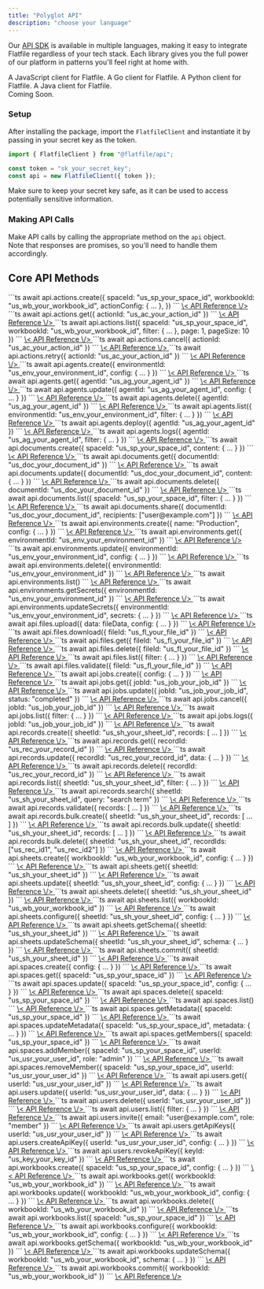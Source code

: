 ```yaml
---
title: "Polyglot API"
description: "choose your language"
---
```


Our [API SDK](https://github.com/FlatFilers/flatfile-api) is available in
multiple languages, making it easy to integrate Flatfile regardless of your tech
stack. Each library gives you the full power of our platform in patterns you'll
feel right at home with.

<CardGroup cols={2}>
  <Card
    title="Node"
    icon="js"
    href="https://www.npmjs.com/package/@flatfile/api"
  >
    A JavaScript client for Flatfile.
  </Card>
  <Card
    title="Go"
    icon="golang"
    href="https://github.com/FlatFilers/flatfile-go"
  >
    A Go client for Flatfile.
  </Card>
  <Card title="Python" icon="python" href="https://pypi.org/project/flatfile/">
    A Python client for Flatfile.
  </Card>
  <Card
    title="Java"
    icon="java"
    href="https://github.com/FlatFilers/flatfile-java"
  >
    A Java client for Flatfile.
    <br />
    Coming Soon.
  </Card>
</CardGroup>

### Setup

After installing the package, import the `FlatfileClient` and instantiate it by
passing in your secret key as the token.

```ts
import { FlatfileClient } from "@flatfile/api";

const token = "sk_your_secret_key";
const api = new FlatfileClient({ token });
```

<Warning>
  Make sure to keep your secret key safe, as it can be used to access
  potentially sensitive information.
</Warning>

### Making API Calls

Make API calls by calling the appropriate method on the `api` object. <br/> Note
that responses are promises, so you'll need to handle them accordingly.

## Core API Methods

<AccordionGroup>
  <Accordion title="actions.create">
  ```ts
  await api.actions.create({
    spaceId: "us_sp_your_space_id",
    workbookId: "us_wb_your_workbook_id",
    actionConfig: { ... },
  })
  ```
  <a href="https://reference.flatfile.com/api-reference/actions/create">
    \< API Reference \/>
  </a>
  </Accordion>

  <Accordion title="actions.get">
  ```ts
  await api.actions.get({
    actionId: "us_ac_your_action_id"
  })
  ```
  <a href="https://reference.flatfile.com/api-reference/actions/get">
    \< API Reference \/>
  </a>
  </Accordion>

  <Accordion title="actions.list">
  ```ts
  await api.actions.list({
    spaceId: "us_sp_your_space_id",
    workbookId: "us_wb_your_workbook_id",
    filter: { ... },
    page: 1,
    pageSize: 10
  })
  ```
  <a href="https://reference.flatfile.com/api-reference/actions/get-all">
    \< API Reference \/>
  </a>
  </Accordion>

  <Accordion title="actions.cancel">
  ```ts
  await api.actions.cancel({
    actionId: "us_ac_your_action_id"
  })
  ```
  <a href="https://reference.flatfile.com/api-reference/actions/cancel">
    \< API Reference \/>
  </a>
  </Accordion>

  <Accordion title="actions.retry">
  ```ts
  await api.actions.retry({
    actionId: "us_ac_your_action_id"
  })
  ```
  <a href="https://reference.flatfile.com/api-reference/actions/retry">
    \< API Reference \/>
  </a>
  </Accordion>

  <Accordion title="agents.create">
  ```ts
  await api.agents.create({
    environmentId: "us_env_your_environment_id",
    config: { ... }
  })
  ```
  <a href="https://reference.flatfile.com/api-reference/agents/create">
    \< API Reference \/>
  </a>
  </Accordion>

  <Accordion title="agents.get">
  ```ts
  await api.agents.get({
    agentId: "us_ag_your_agent_id"
  })
  ```
  <a href="https://reference.flatfile.com/api-reference/agents/get">
    \< API Reference \/>
  </a>
  </Accordion>

  <Accordion title="agents.update">
  ```ts
  await api.agents.update({
    agentId: "us_ag_your_agent_id",
    config: { ... }
  })
  ```
  <a href="https://reference.flatfile.com/api-reference/agents/update">
    \< API Reference \/>
  </a>
  </Accordion>

  <Accordion title="agents.delete">
  ```ts
  await api.agents.delete({
    agentId: "us_ag_your_agent_id"
  })
  ```
  <a href="https://reference.flatfile.com/api-reference/agents/delete">
    \< API Reference \/>
  </a>
  </Accordion>

  <Accordion title="agents.list">
  ```ts
  await api.agents.list({
    environmentId: "us_env_your_environment_id",
    filter: { ... }
  })
  ```
  <a href="https://reference.flatfile.com/api-reference/agents/get-all">
    \< API Reference \/>
  </a>
  </Accordion>

  <Accordion title="agents.deploy">
  ```ts
  await api.agents.deploy({
    agentId: "us_ag_your_agent_id"
  })
  ```
  <a href="https://reference.flatfile.com/api-reference/agents/deploy">
    \< API Reference \/>
  </a>
  </Accordion>

  <Accordion title="agents.logs">
  ```ts
  await api.agents.logs({
    agentId: "us_ag_your_agent_id",
    filter: { ... }
  })
  ```
  <a href="https://reference.flatfile.com/api-reference/agents/logs">
    \< API Reference \/>
  </a>
  </Accordion>

  <Accordion title="documents.create">
  ```ts
  await api.documents.create({
    spaceId: "us_sp_your_space_id",
    content: { ... }
  })
  ```
  <a href="https://reference.flatfile.com/api-reference/documents/create">
    \< API Reference \/>
  </a>
  </Accordion>

  <Accordion title="documents.get">
  ```ts
  await api.documents.get({
    documentId: "us_doc_your_document_id"
  })
  ```
  <a href="https://reference.flatfile.com/api-reference/documents/get">
    \< API Reference \/>
  </a>
  </Accordion>

  <Accordion title="documents.update">
  ```ts
  await api.documents.update({
    documentId: "us_doc_your_document_id",
    content: { ... }
  })
  ```
  <a href="https://reference.flatfile.com/api-reference/documents/update">
    \< API Reference \/>
  </a>
  </Accordion>

  <Accordion title="documents.delete">
  ```ts
  await api.documents.delete({
    documentId: "us_doc_your_document_id"
  })
  ```
  <a href="https://reference.flatfile.com/api-reference/documents/delete">
    \< API Reference \/>
  </a>
  </Accordion>

  <Accordion title="documents.list">
  ```ts
  await api.documents.list({
    spaceId: "us_sp_your_space_id",
    filter: { ... }
  })
  ```
  <a href="https://reference.flatfile.com/api-reference/documents/list">
    \< API Reference \/>
  </a>
  </Accordion>

  <Accordion title="documents.share">
  ```ts
  await api.documents.share({
    documentId: "us_doc_your_document_id",
    recipients: ["user@example.com"]
  })
  ```
  <a href="https://reference.flatfile.com/api-reference/documents/share">
    \< API Reference \/>
  </a>
  </Accordion>

  <Accordion title="environments.create">
  ```ts
  await api.environments.create({
    name: "Production",
    config: { ... }
  })
  ```
  <a href="https://reference.flatfile.com/api-reference/environments/create">
    \< API Reference \/>
  </a>
  </Accordion>

  <Accordion title="environments.get">
  ```ts
  await api.environments.get({
    environmentId: "us_env_your_environment_id"
  })
  ```
  <a href="https://reference.flatfile.com/api-reference/environments/get">
    \< API Reference \/>
  </a>
  </Accordion>

  <Accordion title="environments.update">
  ```ts
  await api.environments.update({
    environmentId: "us_env_your_environment_id",
    config: { ... }
  })
  ```
  <a href="https://reference.flatfile.com/api-reference/environments/update">
    \< API Reference \/>
  </a>
  </Accordion>

  <Accordion title="environments.delete">
  ```ts
  await api.environments.delete({
    environmentId: "us_env_your_environment_id"
  })
  ```
  <a href="https://reference.flatfile.com/api-reference/environments/delete">
    \< API Reference \/>
  </a>
  </Accordion>

  <Accordion title="environments.list">
  ```ts
  await api.environments.list()
  ```
  <a href="https://reference.flatfile.com/api-reference/environments/get-all">
    \< API Reference \/>
  </a>
  </Accordion>

  <Accordion title="environments.getSecrets">
  ```ts
  await api.environments.getSecrets({
    environmentId: "us_env_your_environment_id"
  })
  ```
  <a href="https://reference.flatfile.com/api-reference/environments/get-secrets">
    \< API Reference \/>
  </a>
  </Accordion>

  <Accordion title="environments.updateSecrets">
  ```ts
  await api.environments.updateSecrets({
    environmentId: "us_env_your_environment_id",
    secrets: { ... }
  })
  ```
  <a href="https://reference.flatfile.com/api-reference/environments/update-secrets">
    \< API Reference \/>
  </a>
  </Accordion>

  <Accordion title="files.upload">
  ```ts
  await api.files.upload({
    data: fileData,
    config: { ... }
  })
  ```
  <a href="https://reference.flatfile.com/api-reference/files/upload">
    \< API Reference \/>
  </a>
  </Accordion>

  <Accordion title="files.download">
  ```ts
  await api.files.download({
    fileId: "us_fl_your_file_id"
  })
  ```
  <a href="https://reference.flatfile.com/api-reference/files/download">
    \< API Reference \/>
  </a>
  </Accordion>

  <Accordion title="files.get">
  ```ts
  await api.files.get({
    fileId: "us_fl_your_file_id"
  })
  ```
  <a href="https://reference.flatfile.com/api-reference/files/get">
    \< API Reference \/>
  </a>
  </Accordion>

  <Accordion title="files.delete">
  ```ts
  await api.files.delete({
    fileId: "us_fl_your_file_id"
  })
  ```
  <a href="https://reference.flatfile.com/api-reference/files/delete">
    \< API Reference \/>
  </a>
  </Accordion>

  <Accordion title="files.list">
  ```ts
  await api.files.list({
    filter: { ... }
  })
  ```
  <a href="https://reference.flatfile.com/api-reference/files/get-all">
    \< API Reference \/>
  </a>
  </Accordion>

  <Accordion title="files.validate">
  ```ts
  await api.files.validate({
    fileId: "us_fl_your_file_id"
  })
  ```
  <a href="https://reference.flatfile.com/api-reference/files/validate">
    \< API Reference \/>
  </a>
  </Accordion>

  <Accordion title="jobs.create">
  ```ts
  await api.jobs.create({
    config: { ... }
  })
  ```
  <a href="https://reference.flatfile.com/api-reference/jobs/create">
    \< API Reference \/>
  </a>
  </Accordion>

  <Accordion title="jobs.get">
  ```ts
  await api.jobs.get({
    jobId: "us_job_your_job_id"
  })
  ```
  <a href="https://reference.flatfile.com/api-reference/jobs/get">
    \< API Reference \/>
  </a>
  </Accordion>

  <Accordion title="jobs.update">
  ```ts
  await api.jobs.update({
    jobId: "us_job_your_job_id",
    status: "completed"
  })
  ```
  <a href="https://reference.flatfile.com/api-reference/jobs/update">
    \< API Reference \/>
  </a>
  </Accordion>

  <Accordion title="jobs.cancel">
  ```ts
  await api.jobs.cancel({
    jobId: "us_job_your_job_id"
  })
  ```
  <a href="https://reference.flatfile.com/api-reference/jobs/cancel">
    \< API Reference \/>
  </a>
  </Accordion>

  <Accordion title="jobs.list">
  ```ts
  await api.jobs.list({
    filter: { ... }
  })
  ```
  <a href="https://reference.flatfile.com/api-reference/jobs/get-all">
    \< API Reference \/>
  </a>
  </Accordion>

  <Accordion title="jobs.logs">
  ```ts
  await api.jobs.logs({
    jobId: "us_job_your_job_id"
  })
  ```
  <a href="https://reference.flatfile.com/api-reference/jobs/logs">
    \< API Reference \/>
  </a>
  </Accordion>

  <Accordion title="records.create">
  ```ts
  await api.records.create({
    sheetId: "us_sh_your_sheet_id",
    records: [ ... ]
  })
  ```
  <a href="https://reference.flatfile.com/api-reference/records/create">
    \< API Reference \/>
  </a>
  </Accordion>

  <Accordion title="records.get">
  ```ts
  await api.records.get({
    recordId: "us_rec_your_record_id"
  })
  ```
  <a href="https://reference.flatfile.com/api-reference/records/get">
    \< API Reference \/>
  </a>
  </Accordion>

  <Accordion title="records.update">
  ```ts
  await api.records.update({
    recordId: "us_rec_your_record_id",
    data: { ... }
  })
  ```
  <a href="https://reference.flatfile.com/api-reference/records/update">
    \< API Reference \/>
  </a>
  </Accordion>

  <Accordion title="records.delete">
  ```ts
  await api.records.delete({
    recordId: "us_rec_your_record_id"
  })
  ```
  <a href="https://reference.flatfile.com/api-reference/records/delete">
    \< API Reference \/>
  </a>
  </Accordion>

  <Accordion title="records.list">
  ```ts
  await api.records.list({
    sheetId: "us_sh_your_sheet_id",
    filter: { ... }
  })
  ```
  <a href="https://reference.flatfile.com/api-reference/records/get-all">
    \< API Reference \/>
  </a>
  </Accordion>

  <Accordion title="records.search">
  ```ts
  await api.records.search({
    sheetId: "us_sh_your_sheet_id",
    query: "search term"
  })
  ```
  <a href="https://reference.flatfile.com/api-reference/records/search">
    \< API Reference \/>
  </a>
  </Accordion>

  <Accordion title="records.validate">
  ```ts
  await api.records.validate({
    records: [ ... ]
  })
  ```
  <a href="https://reference.flatfile.com/api-reference/records/validate">
    \< API Reference \/>
  </a>
  </Accordion>

  <Accordion title="records.bulk.create">
  ```ts
  await api.records.bulk.create({
    sheetId: "us_sh_your_sheet_id",
    records: [ ... ]
  })
  ```
  <a href="https://reference.flatfile.com/api-reference/records/bulk-create">
    \< API Reference \/>
  </a>
  </Accordion>

  <Accordion title="records.bulk.update">
  ```ts
  await api.records.bulk.update({
    sheetId: "us_sh_your_sheet_id",
    records: [ ... ]
  })
  ```
  <a href="https://reference.flatfile.com/api-reference/records/bulk-update">
    \< API Reference \/>
  </a>
  </Accordion>

  <Accordion title="records.bulk.delete">
  ```ts
  await api.records.bulk.delete({
    sheetId: "us_sh_your_sheet_id",
    recordIds: ["us_rec_id1", "us_rec_id2"]
  })
  ```
  <a href="https://reference.flatfile.com/api-reference/records/bulk-delete">
    \< API Reference \/>
  </a>
  </Accordion>

  <Accordion title="sheets.create">
  ```ts
  await api.sheets.create({
    workbookId: "us_wb_your_workbook_id",
    config: { ... }
  })
  ```
  <a href="https://reference.flatfile.com/api-reference/sheets/create">
    \< API Reference \/>
  </a>
  </Accordion>

  <Accordion title="sheets.get">
  ```ts
  await api.sheets.get({
    sheetId: "us_sh_your_sheet_id"
  })
  ```
  <a href="https://reference.flatfile.com/api-reference/sheets/get">
    \< API Reference \/>
  </a>
  </Accordion>

  <Accordion title="sheets.update">
  ```ts
  await api.sheets.update({
    sheetId: "us_sh_your_sheet_id",
    config: { ... }
  })
  ```
  <a href="https://reference.flatfile.com/api-reference/sheets/update">
    \< API Reference \/>
  </a>
  </Accordion>

  <Accordion title="sheets.delete">
  ```ts
  await api.sheets.delete({
    sheetId: "us_sh_your_sheet_id"
  })
  ```
  <a href="https://reference.flatfile.com/api-reference/sheets/delete">
    \< API Reference \/>
  </a>
  </Accordion>

  <Accordion title="sheets.list">
  ```ts
  await api.sheets.list({
    workbookId: "us_wb_your_workbook_id"
  })
  ```
  <a href="https://reference.flatfile.com/api-reference/sheets/get-all">
    \< API Reference \/>
  </a>
  </Accordion>

  <Accordion title="sheets.configure">
  ```ts
  await api.sheets.configure({
    sheetId: "us_sh_your_sheet_id",
    config: { ... }
  })
  ```
  <a href="https://reference.flatfile.com/api-reference/sheets/configure">
    \< API Reference \/>
  </a>
  </Accordion>

  <Accordion title="sheets.getSchema">
  ```ts
  await api.sheets.getSchema({
    sheetId: "us_sh_your_sheet_id"
  })
  ```
  <a href="https://reference.flatfile.com/api-reference/sheets/get-schema">
    \< API Reference \/>
  </a>
  </Accordion>

  <Accordion title="sheets.updateSchema">
  ```ts
  await api.sheets.updateSchema({
    sheetId: "us_sh_your_sheet_id",
    schema: { ... }
  })
  ```
  <a href="https://reference.flatfile.com/api-reference/sheets/update-schema">
    \< API Reference \/>
  </a>
  </Accordion>

  <Accordion title="sheets.commit">
  ```ts
  await api.sheets.commit({
    sheetId: "us_sh_your_sheet_id"
  })
  ```
  <a href="https://reference.flatfile.com/api-reference/sheets/commit">
    \< API Reference \/>
  </a>
  </Accordion>

  <Accordion title="spaces.create">
  ```ts
  await api.spaces.create({
    config: { ... }
  })
  ```
  <a href="https://reference.flatfile.com/api-reference/spaces/create">
    \< API Reference \/>
  </a>
  </Accordion>

  <Accordion title="spaces.get">
  ```ts
  await api.spaces.get({
    spaceId: "us_sp_your_space_id"
  })
  ```
  <a href="https://reference.flatfile.com/api-reference/spaces/get">
    \< API Reference \/>
  </a>
  </Accordion>

  <Accordion title="spaces.update">
  ```ts
  await api.spaces.update({
    spaceId: "us_sp_your_space_id",
    config: { ... }
  })
  ```
  <a href="https://reference.flatfile.com/api-reference/spaces/update">
    \< API Reference \/>
  </a>
  </Accordion>

  <Accordion title="spaces.delete">
  ```ts
  await api.spaces.delete({
    spaceId: "us_sp_your_space_id"
  })
  ```
  <a href="https://reference.flatfile.com/api-reference/spaces/delete">
    \< API Reference \/>
  </a>
  </Accordion>

  <Accordion title="spaces.list">
  ```ts
  await api.spaces.list()
  ```
  <a href="https://reference.flatfile.com/api-reference/spaces/get-all">
    \< API Reference \/>
  </a>
  </Accordion>

  <Accordion title="spaces.getMetadata">
  ```ts
  await api.spaces.getMetadata({
    spaceId: "us_sp_your_space_id"
  })
  ```
  <a href="https://reference.flatfile.com/api-reference/spaces/get-metadata">
    \< API Reference \/>
  </a>
  </Accordion>

  <Accordion title="spaces.updateMetadata">
  ```ts
  await api.spaces.updateMetadata({
    spaceId: "us_sp_your_space_id",
    metadata: { ... }
  })
  ```
  <a href="https://reference.flatfile.com/api-reference/spaces/update-metadata">
    \< API Reference \/>
  </a>
  </Accordion>

  <Accordion title="spaces.getMembers">
  ```ts
  await api.spaces.getMembers({
    spaceId: "us_sp_your_space_id"
  })
  ```
  <a href="https://reference.flatfile.com/api-reference/spaces/get-members">
    \< API Reference \/>
  </a>
  </Accordion>

  <Accordion title="spaces.addMember">
  ```ts
  await api.spaces.addMember({
    spaceId: "us_sp_your_space_id",
    userId: "us_usr_your_user_id",
    role: "admin"
  })
  ```
  <a href="https://reference.flatfile.com/api-reference/spaces/add-member">
    \< API Reference \/>
  </a>
  </Accordion>

  <Accordion title="spaces.removeMember">
  ```ts
  await api.spaces.removeMember({
    spaceId: "us_sp_your_space_id",
    userId: "us_usr_your_user_id"
  })
  ```
  <a href="https://reference.flatfile.com/api-reference/spaces/remove-member">
    \< API Reference \/>
  </a>
  </Accordion>

  <Accordion title="users.get">
  ```ts
  await api.users.get({
    userId: "us_usr_your_user_id"
  })
  ```
  <a href="https://reference.flatfile.com/api-reference/users/get">
    \< API Reference \/>
  </a>
  </Accordion>

  <Accordion title="users.update">
  ```ts
  await api.users.update({
    userId: "us_usr_your_user_id",
    data: { ... }
  })
  ```
  <a href="https://reference.flatfile.com/api-reference/users/update">
    \< API Reference \/>
  </a>
  </Accordion>

  <Accordion title="users.delete">
  ```ts
  await api.users.delete({
    userId: "us_usr_your_user_id"
  })
  ```
  <a href="https://reference.flatfile.com/api-reference/users/delete">
    \< API Reference \/>
  </a>
  </Accordion>

  <Accordion title="users.list">
  ```ts
  await api.users.list({
    filter: { ... }
  })
  ```
  <a href="https://reference.flatfile.com/api-reference/users/get-all">
    \< API Reference \/>
  </a>
  </Accordion>

  <Accordion title="users.invite">
  ```ts
  await api.users.invite({
    email: "user@example.com",
    role: "member"
  })
  ```
  <a href="https://reference.flatfile.com/api-reference/users/invite">
    \< API Reference \/>
  </a>
  </Accordion>

  <Accordion title="users.getApiKeys">
  ```ts
  await api.users.getApiKeys({
    userId: "us_usr_your_user_id"
  })
  ```
  <a href="https://reference.flatfile.com/api-reference/users/get-api-keys">
    \< API Reference \/>
  </a>
  </Accordion>

  <Accordion title="users.createApiKey">
  ```ts
  await api.users.createApiKey({
    userId: "us_usr_your_user_id",
    config: { ... }
  })
  ```
  <a href="https://reference.flatfile.com/api-reference/users/create-api-key">
    \< API Reference \/>
  </a>
  </Accordion>

  <Accordion title="users.revokeApiKey">
  ```ts
  await api.users.revokeApiKey({
    keyId: "us_key_your_key_id"
  })
  ```
  <a href="https://reference.flatfile.com/api-reference/users/revoke-api-key">
    \< API Reference \/>
  </a>
  </Accordion>

  <Accordion title="workbooks.create">
  ```ts
  await api.workbooks.create({
    spaceId: "us_sp_your_space_id",
    config: { ... }
  })
  ```
  <a href="https://reference.flatfile.com/api-reference/workbooks/create">
    \< API Reference \/>
  </a>
  </Accordion>

  <Accordion title="workbooks.get">
  ```ts
  await api.workbooks.get({
    workbookId: "us_wb_your_workbook_id"
  })
  ```
  <a href="https://reference.flatfile.com/api-reference/workbooks/get">
    \< API Reference \/>
  </a>
  </Accordion>

  <Accordion title="workbooks.update">
  ```ts
  await api.workbooks.update({
    workbookId: "us_wb_your_workbook_id",
    config: { ... }
  })
  ```
  <a href="https://reference.flatfile.com/api-reference/workbooks/update">
    \< API Reference \/>
  </a>
  </Accordion>

  <Accordion title="workbooks.delete">
  ```ts
  await api.workbooks.delete({
    workbookId: "us_wb_your_workbook_id"
  })
  ```
  <a href="https://reference.flatfile.com/api-reference/workbooks/delete">
    \< API Reference \/>
  </a>
  </Accordion>

  <Accordion title="workbooks.list">
  ```ts
  await api.workbooks.list({
    spaceId: "us_sp_your_space_id"
  })
  ```
  <a href="https://reference.flatfile.com/api-reference/workbooks/get-all">
    \< API Reference \/>
  </a>
  </Accordion>

  <Accordion title="workbooks.configure">
  ```ts
  await api.workbooks.configure({
    workbookId: "us_wb_your_workbook_id",
    config: { ... }
  })
  ```
  <a href="https://reference.flatfile.com/api-reference/workbooks">
    \< API Reference \/>
  </a>
  </Accordion>

  <Accordion title="workbooks.getSchema">
  ```ts
  await api.workbooks.getSchema({
    workbookId: "us_wb_your_workbook_id"
  })
  ```
  <a href="https://reference.flatfile.com/api-reference/workbooks/get">
    \< API Reference \/>
  </a>
  </Accordion>

  <Accordion title="workbooks.updateSchema">
  ```ts
  await api.workbooks.updateSchema({
    workbookId: "us_wb_your_workbook_id",
    schema: { ... }
  })
  ```
  <a href="https://reference.flatfile.com/api-reference/workbooks/update">
    \< API Reference \/>
  </a>
  </Accordion>

  <Accordion title="workbooks.commit">
  ```ts
  await api.workbooks.commit({
    workbookId: "us_wb_your_workbook_id"
  })
  ```
  <a href="https://reference.flatfile.com/api-reference/workbooks/get-workbook-commits">
    \< API Reference \/>
  </a>
  </Accordion>
</AccordionGroup>
